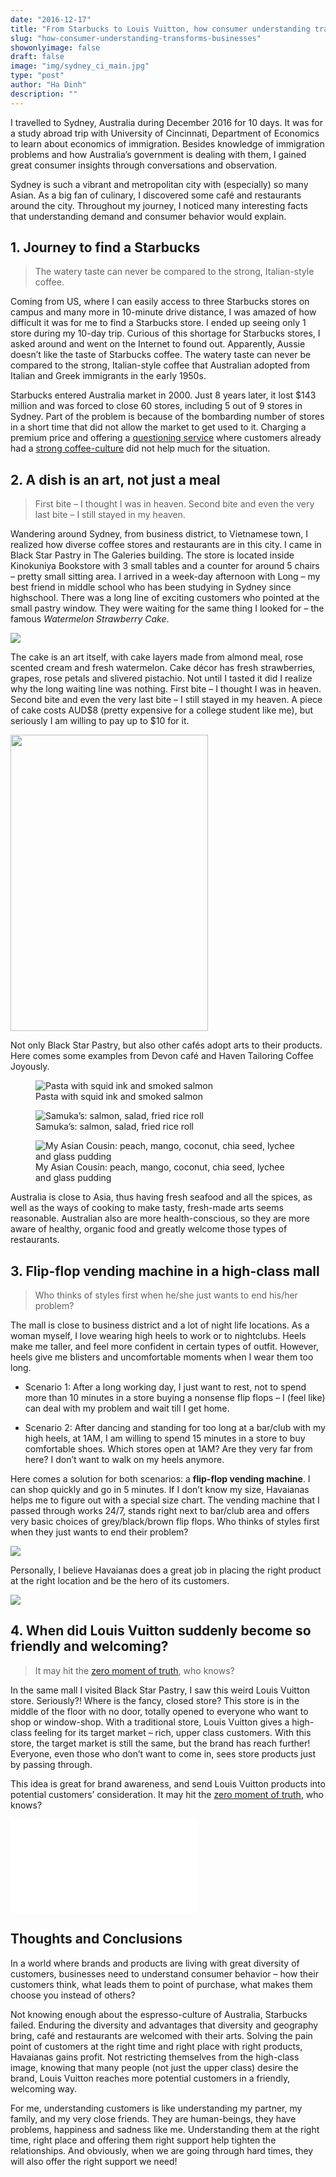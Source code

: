 ```yaml
---
date: "2016-12-17"
title: "From Starbucks to Louis Vuitton, how consumer understanding transforms businesses"
slug: "how-consumer-understanding-transforms-businesses"
showonlyimage: false
draft: false
image: "img/sydney_ci_main.jpg"
type: "post"
author: "Ha Dinh"
description: ""
---
```


I travelled to Sydney, Australia during December 2016 for 10 days. It was for a study abroad trip with University of Cincinnati, Department of Economics to learn about economics of immigration. Besides knowledge of immigration problems and how Australia’s government is dealing with them, I gained great consumer insights through conversations and observation.
<!--more-->

Sydney is such a vibrant and metropolitan city with (especially) so many Asian. As a big fan of culinary, I discovered some café and restaurants around the city. Throughout my journey, I noticed many interesting facts that understanding demand and consumer behavior would explain.

## **1. Journey to find a Starbucks**

> The watery taste can never be compared to the strong, Italian-style coffee.

Coming from US, where I can easily access to three Starbucks stores on campus and many more in 10-minute drive distance, I was amazed of how difficult it was for me to find a Starbucks store. I ended up seeing only 1 store during my 10-day trip. Curious of this shortage for Starbucks stores, I asked around and went on the Internet to found out. Apparently, Aussie doesn’t like the taste of Starbucks coffee. The watery taste can never be compared to the strong, Italian-style coffee that Australian adopted from Italian and Greek immigrants in the early 1950s.

Starbucks entered Australia market in 2000. Just 8 years later, it lost $143 million and was forced to close 60 stores, including 5 out of 9 stores in Sydney. Part of the problem is because of the bombarding number of stores in a short time that did not allow the market to get used to it. Charging a premium price and offering a [questioning service](https://www.marketingmag.com.au/news-c/can-a-local-operator-succeed-where-starbucks-failed-in-australia-by-opening-more-stores/#.VFVxhfmUcXc) where customers already had a [strong coffee-culture](https://munchies.vice.com/en_us/article/4xb9gd/this-is-why-australians-hate-starbucks) did not help much for the situation.

## **2. A dish is an art, not just a meal**

> First bite – I thought I was in heaven. Second bite and even the very last bite – I still stayed in my heaven.

Wandering around Sydney, from business district, to Vietnamese town, I realized how diverse coffee stores and restaurants are in this city. I came in Black Star Pastry in The Galeries building. The store is located inside Kinokuniya Bookstore with 3 small tables and a counter for around 5 chairs – pretty small sitting area. I arrived in a week-day afternoon with Long – my best friend in middle school who has been studying in Sydney since highschool. There was a long line of exciting customers who pointed at the small pastry window. They were waiting for the same thing I looked for – the famous *Watermelon Strawberry Cake*.


![](/img/consumer-insight/sydney_blackstarpastry.jpg)

The cake is an art itself, with cake layers made from almond meal, rose scented cream and fresh watermelon. Cake décor has fresh strawberries, grapes, rose petals and slivered pistachio. Not until I tasted it did I realize why the long waiting line was nothing. First bite – I thought I was in heaven. Second bite and even the very last bite – I still stayed in my heaven. A piece of cake costs AUD$8 (pretty expensive for a college student like me), but seriously I am willing to pay up to $10 for it.

<img class="center" src="/img/consumer-insight/sydney_cake.jpg" caption="Strawberry Watermelon Cake" width="316" height="474" />

Not only Black Star Pastry, but also other cafés adopt arts to their products. Here comes some examples from Devon café and Haven Tailoring Coffee Joyously.

![Pasta with squid ink and smoked salmon](/img/consumer-insight/sydney_pasta.jpg)

![Samuka’s: salmon, salad, fried rice roll](/img/consumer-insight/sydney_salmon.jpg)

![My Asian Cousin: peach, mango, coconut, chia seed, lychee and glass pudding](/img/consumer-insight/sydney_asiancousin.jpg)

Australia is close to Asia, thus having fresh seafood and all the spices, as well as the ways of cooking to make tasty, fresh-made arts seems reasonable. Australian also are more health-conscious, so they are more aware of healthy, organic food and greatly welcome those types of restaurants.

## **3. Flip-flop vending machine in a high-class mall**

> Who thinks of styles first when he/she just wants to end his/her problem?

The mall is close to business district and a lot of night life locations. As a woman myself, I love wearing high heels to work or to nightclubs. Heels make me taller, and feel more confident in certain types of outfit. However, heels give me blisters and uncomfortable moments when I wear them too long.

* Scenario 1: After a long working day, I just want to rest, not to spend more than 10 minutes in a store buying a nonsense flip flops – I (feel like) can deal with my problem and wait till I get home.

* Scenario 2: After dancing and standing for too long at a bar/club with my high heels, at 1AM, I am willing to spend 15 minutes in a store to buy comfortable shoes. Which stores open at 1AM? Are they very far from here? I don’t want to walk on my heels anymore.

Here comes a solution for both scenarios: a **flip-flop vending machine**. I can shop quickly and go in 5 minutes. If I don’t know my size, Havaianas helps me to figure out with a special size chart. The vending machine that I passed through works 24/7, stands right next to bar/club area and offers very basic choices of grey/black/brown flip flops. Who thinks of styles first when they just wants to end their problem?

![](/img/consumer-insight/sydney_havainas.jpg)

Personally, I believe Havaianas does a great job in placing the right product at the right location and be the hero of its customers.

![](/img/consumer-insight/sydney_havainas2.jpg)

## **4. When did Louis Vuitton suddenly become so friendly and welcoming?**

> It may hit the [zero moment of truth](https://www.thinkwithgoogle.com/marketing-resources/micro-moments/zero-moment-truth/), who knows?

In the same mall I visited Black Star Pastry, I saw this weird Louis Vuitton store. Seriously?! Where is the fancy, closed store? This store is in the middle of the floor with no door, totally opened to everyone who want to shop or window-shop. With a traditional store, Louis Vuitton gives a high-class feeling for its target market – rich, upper class customers. With this store, the target market is still the same, but the brand has reach further! Everyone, even those who don’t want to come in, sees store products just by passing through.

This idea is great for brand awareness, and send Louis Vuitton products into potential customers’ consideration. It may hit the [zero moment of truth](https://www.thinkwithgoogle.com/marketing-resources/micro-moments/zero-moment-truth/), who knows?

![](/img/consumer-insight/sydney_lv.img)

## **Thoughts and Conclusions** 

In a world where brands and products are living with great diversity of customers, businesses need to understand consumer behavior – how their customers think, what leads them to point of purchase, what makes them choose you instead of others?

Not knowing enough about the espresso-culture of Australia, Starbucks failed. Enduring the diversity and advantages that diversity and geography bring, café and restaurants are welcomed with their arts. Solving the pain point of customers at the right time and right place with right products, Havaianas gains profit. Not restricting themselves from the high-class image, knowing that many people (not just the upper class) desire the brand, Louis Vuitton reaches more potential customers in a friendly, welcoming way.

For me, understanding customers is like understanding my partner, my family, and my very close friends. They are human-beings, they have problems, happiness and sadness like me. Understanding them at the right time, right place and offering them right support help tighten the relationships. And obviously, when we are going through hard times, they will also offer the right support we need!

